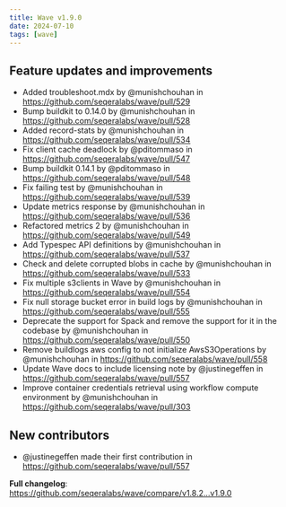 ```yaml
---
title: Wave v1.9.0
date: 2024-07-10
tags: [wave]
---
```


## Feature updates and improvements

- Added troubleshoot.mdx by @munishchouhan in https://github.com/seqeralabs/wave/pull/529
- Bump buildkit to 0.14.0 by @munishchouhan in https://github.com/seqeralabs/wave/pull/528
- Added record-stats by @munishchouhan in https://github.com/seqeralabs/wave/pull/534
- Fix client cache deadlock by @pditommaso in https://github.com/seqeralabs/wave/pull/547
- Bump buildkit 0.14.1 by @pditommaso in https://github.com/seqeralabs/wave/pull/548
- Fix failing test by @munishchouhan in https://github.com/seqeralabs/wave/pull/539
- Update metrics response by @munishchouhan in https://github.com/seqeralabs/wave/pull/536
- Refactored metrics 2 by @munishchouhan in https://github.com/seqeralabs/wave/pull/549
- Add Typespec API definitions by @munishchouhan in https://github.com/seqeralabs/wave/pull/537
- Check and delete corrupted blobs in cache by @munishchouhan in https://github.com/seqeralabs/wave/pull/533
- Fix multiple s3clients in Wave by @munishchouhan in https://github.com/seqeralabs/wave/pull/554
- Fix null storage bucket error in build logs by @munishchouhan in https://github.com/seqeralabs/wave/pull/555
- Deprecate the support for Spack and remove the support for it in the codebase by @munishchouhan in https://github.com/seqeralabs/wave/pull/550
- Remove buildlogs aws config to not initialize AwsS3Operations by @munishchouhan in https://github.com/seqeralabs/wave/pull/558
- Update Wave docs to include licensing note by @justinegeffen in https://github.com/seqeralabs/wave/pull/557
- Improve container credentials retrieval using workflow compute environment by @munishchouhan in https://github.com/seqeralabs/wave/pull/303

## New contributors

- @justinegeffen made their first contribution in https://github.com/seqeralabs/wave/pull/557

**Full changelog**: https://github.com/seqeralabs/wave/compare/v1.8.2...v1.9.0

